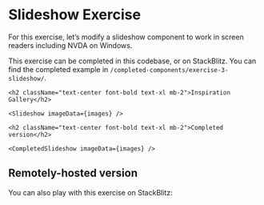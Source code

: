 
# Slideshow Exercise

For this exercise, let’s modify a slideshow component to work in screen readers including NVDA on Windows.

This exercise can be completed in this codebase, or on StackBlitz. You can find the completed example in `/completed-components/exercise-3-slideshow/`.

<div className="relative my-6">
    
    <h2 className="text-center font-bold text-xl mb-2">Inspiration Gallery</h2>

    <Slideshow imageData={images} />
</div>


<div className="relative my-6">
    
    <h2 className="text-center font-bold text-xl mb-2">Completed version</h2>

    <CompletedSlideshow imageData={images} />
</div>

## Remotely-hosted version

You can also play with this exercise on StackBlitz:

<StackBlitz name="stackblitz-starters-jx5rcb" view="both" />
